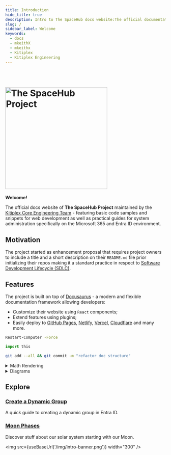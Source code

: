 ```yaml
---
title: Introduction
hide_title: true
description: Intro to The SpaceHub docs website:The official documentation for The SpaceHub Project
slug: /
sidebar_label: Welcome
keywords:
  - docs
  - mkeithX
  - mkeithx
  - Kitiplex
  - Kitiplex Engineering
---
```




<br />
<div align="left">
  <h1 align="left">
  <a href="https://github.com/kitiplex" target="_blank">
    <img
      src="/img/intro-banner-docs.png"
      alt="The SpaceHub Project"
      width="320"
      height=""
    />
     </a>
  </h1>
</div>

**Welcome!**



The official docs website of **The SpaceHub Project** maintained by the [Kitiplex Core Engineering Team](https://github.com/kitiplex) - featuring basic code samples and snippets for web development as well as practical guides for system administration specifically on the Microsoft 365 and Entra ID environment.

## Motivation

The project started as enhancement proposal that requires project owners to include a title and a short description on their `README.md` file prior initializing their repos making it a standard practice in respect to [Software Development Lifecycle (SDLC)](https://github.com/resources/articles/software-development/what-is-sdlc#sdlc-best-practices-and-challenges).

## Features

The project is built on top of [Docusaurus](https://docusaurus.io) - a modern and flexible documentation framework allowing developers:

- Customize their website using `React` components;
- Extend features using plugins;
- Easily deploy to [GitHub Pages](https://docs.github.com/en/pages/getting-started-with-github-pages/configuring-a-publishing-source-for-your-github-pages-site), [Netlify](https://www.netlify.com/with/react/), [Vercel](https://vercel.com/new), [Cloudflare](https://pages.cloudflare.com/) and many more.

<BrowserWindow>

<Tabs>
<TabItem value="sh" label="PowerShell">

```sh
Restart-Computer -Force
```

</TabItem>

<TabItem value="py" label="Python">

```py
import this
```

</TabItem>
<TabItem value="git" label="Git">

```bash
git add --all && git commit -m "refactor doc structure"
```

</TabItem>
</Tabs>

</BrowserWindow>

<!-- <BrowserWindow>


</BrowserWindow> -->

<details>
<summary>Math Rendering</summary>

For displaying complex equations

- $ E = mc^2 $
- $ F = ma $
- $ I = \int_0^{2\pi} \sin(x)\,dx $

</details>

<details>
<summary>Diagrams</summary>

For clear visual explanations

```mermaid
  graph LR;
  A-->B-->C;
```

```mermaid
kanban
  Todo
    [Create Documentation]
    docs[Create Blog about the new diagram]
  [In progress]
    id6[Create renderer so that it works in all cases.  We also add som extra text here for testing  purposes. And some more just for the extra flare.]
  id9[Ready for deploy]
    id8[Design grammar]@{ assigned: 'knsv' }
  id10[Ready for test]
    id4[Create parsing tests]@{ ticket: MC-2038,  assigned: 'K.Sveidqvist', priority: 'High' }
    id66[last item]@{ priority: 'Very Low', assigned:   'knsv' }
  id11[Done]
    id5[define getData]
    id2[Title of diagram is more than 100 chars when  user duplicates diagram with 100 char]@{ ticket:   MC-2036, priority: 'Very High'}
    id3[Update DB function]@{ ticket: MC-2037,  assigned: knsv, priority: 'High' }

  id12[Can't reproduce]
    id3[Weird flickering in Firefox]
```

</details>

## Explore

<Columns className='item margin-bottom-lg'>

<Column className="text--left item  padding--sm">
  <Card
    shadow="tl"
    style={{ border: "2.0px solid var(--ifm-color-primary)", height: "100%" }}
  >
    <CardHeader>
      <h3>
        <a href="/docs/system-administration/ms-entra/create-dynamic-group">
          Create a Dynamic Group
        </a>
      </h3>
    </CardHeader>
    <CardBody>A quick guide to creating a dynamic group in Entra ID.</CardBody>
  </Card>
</Column>

<Column className="text--left item  padding--sm">
  <Card
    shadow="tl"
    style={{ border: "2.0px solid var(--ifm-color-primary)", height: "100%" }}
  >
    <CardHeader>
      <h3>
        <a href="/cosmos/solar-system/moons/phases-of-the-moon">Moon Phases</a>
      </h3>
    </CardHeader>
    <CardBody>
    Discover stuff about our solar system starting with our Moon.
    </CardBody>
  </Card>
</Column>
</Columns>

<br />


<img src={useBaseUrl('/img/intro-banner.png')} width="300" />

